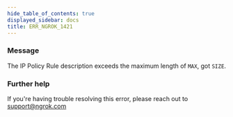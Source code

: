 ```yaml
---
hide_table_of_contents: true
displayed_sidebar: docs
title: ERR_NGROK_1421
---
```




### Message

The IP Policy Rule description exceeds the maximum length of `MAX`, got `SIZE`.

<ErrorDetails error="err_ngrok_1421" />

### Further help

If you're having trouble resolving this error, please reach out to [support@ngrok.com](mailto:support@ngrok.com?subject=Help%20with%20ERR_NGROK_1421)
